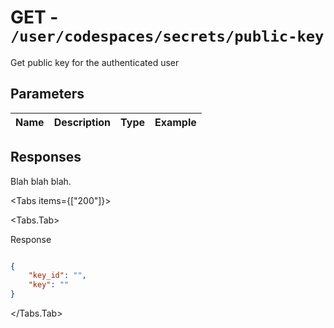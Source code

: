 
# GET - `/user/codespaces/secrets/public-key`

Get public key for the authenticated user

## Parameters

| Name | Description | Type | Example |
| :---- | :---- | :---- | :---- |

## Responses

Blah blah blah.

<Tabs items={["200"]}>

<Tabs.Tab>

Response

```json

{
    "key_id": "",
    "key": ""
}

```

</Tabs.Tab>

</Tabs>